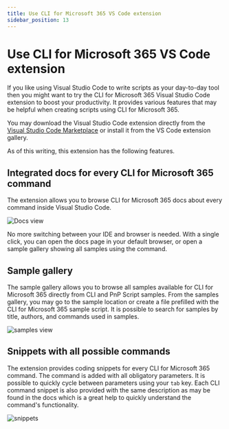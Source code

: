 ```yaml
---
title: Use CLI for Microsoft 365 VS Code extension
sidebar_position: 13
---
```


# Use CLI for Microsoft 365 VS Code extension

If you like using Visual Studio Code to write scripts as your day-to-day tool then you might want to try the CLI for Microsoft 365 Visual Studio Code extension to boost your productivity. 
It provides various features that may be helpful when creating scripts using CLI for Microsoft 365.

You may download the Visual Studio Code extension directly from the [Visual Studio Code Marketplace](https://marketplace.visualstudio.com/items?itemName=adamwojcikit.cli-for-microsoft-365-extension) or install it from the VS Code extension gallery.

As of this writing, this extension has the following features.

## Integrated docs for every CLI for Microsoft 365 command

The extension allows you to browse CLI for Microsoft 365 docs about every command inside Visual Studio Code. 

![Docs view](../images/cli-vs-code-extension/docs.png)

No more switching between your IDE and browser is needed. 
With a single click, you can open the docs page in your default browser, or open a sample gallery showing all samples using the command.

## Sample gallery

The sample gallery allows you to browse all samples available for CLI for Microsoft 365 directly from CLI and PnP Script samples.
From the samples gallery, you may go to the sample location or create a file prefilled with the CLI for Microsoft 365 sample script. 
It is possible to search for samples by title, authors, and commands used in samples.

![samples view](../images/cli-vs-code-extension/samples.png)

## Snippets with all possible commands

The extension provides coding snippets for every CLI for Microsoft 365 command.
The command is added with all obligatory parameters.
It is possible to quickly cycle between parameters using your `tab` key.
Each CLI command snippet is also provided with the same description as may be found in the docs which is a great help to quickly understand the command's functionality.

![snippets](../images/cli-vs-code-extension/snippets.png)
